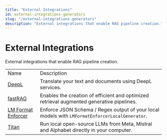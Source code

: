 ```yaml
---
title: "External Integrations"
id: external-integrations-generators
slug: "/external-integrations-generators"
description: "External integrations that enable RAG pipeline creation."
---
```


# External Integrations

External integrations that enable RAG pipeline creation.

|  |  |
| --- | --- |
| Name                                                                            | Description                                                                                    |
| [DeepL](https://haystack.deepset.ai/integrations/deepl)                         | Translate your text and documents using DeepL services.                                        |
| [fastRAG](https://haystack.deepset.ai/integrations/fastrag/)                    | Enables the creation of efficient and optimized retrieval augmented generative pipelines.      |
| [LM Format Enforcer](https://haystack.deepset.ai/integrations/lmformatenforcer) | Enforce JSON Schema / Regex output of your local models with `LMFormatEnforcerLocalGenerator`. |
| [Titan](https://haystack.deepset.ai/integrations/titanml-takeoff)               | Run local open-source LLMs from Meta, Mistral and Alphabet directly in your computer.          |
